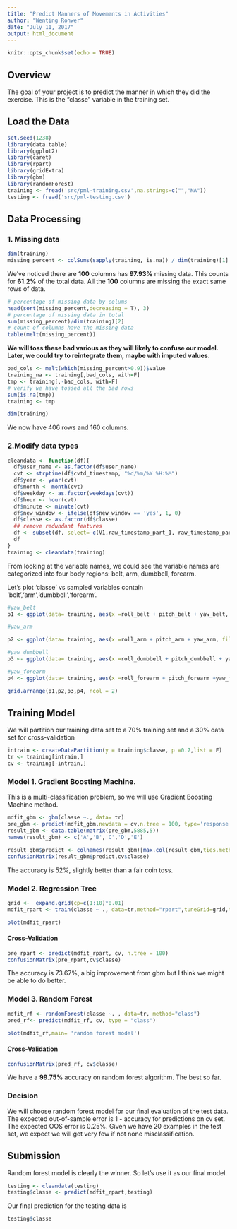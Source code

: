 ```yaml
---
title: "Predict Manners of Movements in Activities"
author: "Wenting Rohwer"
date: "July 11, 2017"
output: html_document
---
```


```r
knitr::opts_chunk$set(echo = TRUE)
```
## Overview

The goal of your project is to predict the manner in which they did the exercise. This is the "classe" variable in the training set.

## Load the Data
```r
set.seed(1238)
library(data.table)
library(ggplot2)
library(caret)
library(rpart)
library(gridExtra)
library(gbm)
library(randomForest)
training <- fread('src/pml-training.csv',na.strings=c("","NA"))
testing <- fread('src/pml-testing.csv')
```
## Data Processing

### 1. Missing data
```r
dim(training)
missing_percent <- colSums(sapply(training, is.na)) / dim(training)[1]
```
We've noticed there are **100** columns has **97.93%** missing data. This counts for **61.2%** of the total data. All the **100** columns are missing the exact same rows of data.

```r
# percentage of missing data by colums
head(sort(missing_percent,decreasing = T), 3)
# percentage of missing data in total
sum(missing_percent)/dim(training)[2]
# count of columns have the missing data
table(melt(missing_percent))
```

**We will toss these bad various as they will likely to confuse our model. Later, we could try to reintegrate them, maybe with imputed values.**

```r
bad_cols <- melt(which(missing_percent>0.9))$value
training_na <- training[,bad_cols, with=F]
tmp <- training[,-bad_cols, with=F]
# verify we have tossed all the bad rows
sum(is.na(tmp))
training <- tmp
```
```r
dim(training)
```
We now have 406 rows and 160 columns. 

### 2.Modify data types

```r
cleandata <- function(df){
  df$user_name <- as.factor(df$user_name)
  cvt <- strptime(df$cvtd_timestamp, "%d/%m/%Y %H:%M")
  df$year <- year(cvt)
  df$month <- month(cvt)
  df$weekday <- as.factor(weekdays(cvt))
  df$hour <- hour(cvt)
  df$minute <- minute(cvt)
  df$new_window <- ifelse(df$new_window == 'yes', 1, 0)
  df$classe <- as.factor(df$classe)
  ## remove redundant features
  df <- subset(df, select=-c(V1,raw_timestamp_part_1, raw_timestamp_part_2, cvtd_timestamp,year))
  df
}
training <- cleandata(training)
```

From looking at the variable names, we could see the variable names are categorized into four body regions: belt, arm, dumbbell, forearm.

Let's plot 'classe' vs sampled variables contain 'belt','arm','dumbbell','forearm'.

```r
#yaw_belt
p1 <- ggplot(data= training, aes(x =roll_belt + pitch_belt + yaw_belt, fill=classe))+geom_histogram(binwidth = 30)

#yaw_arm

p2 <- ggplot(data= training, aes(x =roll_arm + pitch_arm + yaw_arm, fill=classe))+geom_histogram(binwidth = 30)

#yaw_dumbbell
p3 <- ggplot(data= training, aes(x =roll_dumbbell + pitch_dumbbell + yaw_dumbbell, fill=classe))+geom_histogram(binwidth = 30)

#yaw_forearm
p4 <- ggplot(data= training, aes(x =roll_forearm + pitch_forearm +yaw_forearm, fill=classe)) + geom_histogram(binwidth = 30)

grid.arrange(p1,p2,p3,p4, ncol = 2)

```

## Training Model 
We will partition our training data set to a 70% training set and a 30% data set for cross-validation
```r
intrain <- createDataPartition(y = training$classe, p =0.7,list = F)
tr <- training[intrain,]
cv <- training[-intrain,]
```

### Model 1. Gradient Boosting Machine.

This is a multi-classification problem, so we will use Gradient Boosting Machine method.
```r
mdfit_gbm <- gbm(classe ~., data= tr)
pre_gbm <- predict(mdfit_gbm,newdata = cv,n.tree = 100, type='response')
result_gbm <- data.table(matrix(pre_gbm,5885,5))
names(result_gbm) <- c('A','B','C','D','E')

result_gbm$predict <- colnames(result_gbm)[max.col(result_gbm,ties.method="first")]
confusionMatrix(result_gbm$predict,cv$classe)
```

The accuracy is 52%, slightly better than a fair coin toss.

### Model 2. Regression Tree

```r
grid <-  expand.grid(cp=c(1:10)*0.01)
mdfit_rpart <- train(classe ~ ., data=tr,method="rpart",tuneGrid=grid,trControl=trainControl(method="cv", number=10))
```
```r
plot(mdfit_rpart)
```

#### Cross-Validation

```r
pre_rpart <- predict(mdfit_rpart, cv, n.tree = 100)
confusionMatrix(pre_rpart,cv$classe)
```


The accuracy is 73.67%, a big improvement from gbm but I think we might be able to do better.

### Model 3. Random Forest

```r
mdfit_rf <- randomForest(classe ~. , data=tr, method="class")
pred_rf<- predict(mdfit_rf, cv, type = "class")
```
```r
plot(mdfit_rf,main= 'random forest model')
```

#### Cross-Validation

```r
confusionMatrix(pred_rf, cv$classe)
```

We have a **99.75%** accuracy on random forest algorithm. The best so far.

### Decision

We will choose random forest model for our final evaluation of the test data. The expected out-of-sample error is 1 - accuracy for predictions on cv set. The expected OOS error is 0.25%. Given we have 20 examples in the test set, we expect we will get very few if not none misclassification.


## Submission
Random forest model is clearly the winner. So let's use it as our final model.

```r
testing <- cleandata(testing)
testing$classe <- predict(mdfit_rpart,testing)
```

Our final prediction for the testing data is 

```r
testing$classe
```